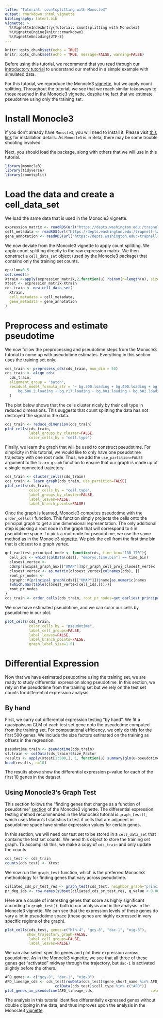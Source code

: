 ```yaml
---
title: "Tutorial: countsplitting with Monocle3" 
output: rmarkdown::html_vignette
bibliography: latent.bib
vignette: >
  %\VignetteIndexEntry{Tutorial: countsplitting with Monocle3}
  %\VignetteEngine{knitr::rmarkdown}
  %\VignetteEncoding{UTF-8}
---
```


```r
knitr::opts_chunk$set(echo = TRUE)
knitr::opts_chunk$set(echo = TRUE, message=FALSE, warning=FALSE)
```

Before using this tutorial, we recommend that you read through our [introductory tutorial](https://anna-neufeld.github.io/countsplit/articles/countsplit_tutorial.html) to understand our method in a simple example with simulated data. 

For this tutorial, we reproduce the Monocle3 [vignette](https://cole-trapnell-lab.github.io/monocle3/docs/trajectories/), but we apply count splitting. Throughout the tutorial, we see that we reach similar takeaways to those reached in the Monocle3 vignette, despite the fact that we estimate pseudotime using only the training set. 

# Install Monocle3

If you don't already have `Monocle3`, you will need to install it. Please visit [this link](https://cole-trapnell-lab.github.io/monocle3/docs/installation/) for installation details. As `Monocle3` is in Beta, there may be some trouble shooting involved. 

Next, you should load the package, along with others that we will use in this tutorial.

```r
library(monocle3)
library(tidyverse)
library(countsplit)
```

# Load the data and create a cell_data_set

We load the same data that is used in the Monocle3 vignette. 

```r
expression_matrix <- readRDS(url("https://depts.washington.edu:/trapnell-lab/software/monocle3/celegans/data/packer_embryo_expression.rds"))
cell_metadata <- readRDS(url("https://depts.washington.edu:/trapnell-lab/software/monocle3/celegans/data/packer_embryo_colData.rds"))
gene_annotation <- readRDS(url("https://depts.washington.edu:/trapnell-lab/software/monocle3/celegans/data/packer_embryo_rowData.rds"))
```

We now deviate from the Monocle3 vignette to apply count splitting. We apply count splitting directly to the raw expression matrix. We then construct a `cell_data_set` object (used by the Monocle3 package) that contains only the training set counts. 

```r
epsilon=0.5
set.seed(1)
Xtrain <-apply(expression_matrix,2,function(u) rbinom(n=length(u), size=u, p=epsilon))
Xtest <- expression_matrix-Xtrain
cds_train <- new_cell_data_set(
  Xtrain,
  cell_metadata = cell_metadata,
  gene_metadata = gene_annotation
)
```


# Preprocess and estimate pseudotime

We now follow the preprocessing and pseudotime steps from the Monocle3 tutorial to come up with pseudotime estimates. Everything in this section uses the training set only. 

```r
cds_train <- preprocess_cds(cds_train, num_dim = 50)
cds_train <- align_cds(
  cds_train, 
  alignment_group = "batch", 
  residual_model_formula_str = "~ bg.300.loading + bg.400.loading + bg.500.1.loading +    
      bg.500.2.loading + bg.r17.loading + bg.b01.loading + bg.b02.loading"
  )
```

The plot below shows that the cells cluster nicely by their cell type in reduced dimensions. This suggests that count splitting the data has not destroyed the signal in the data.

```r
cds_train <- reduce_dimension(cds_train)
plot_cells(cds_train, 
           label_groups_by_cluster=FALSE,  
           color_cells_by = "cell.type")
```

Finally, we learn the graph that will be used to construct pseudotime. For simplicity in this tutorial, we would like to only have one pseudotime trajectory with one root node. Thus, we add the `use_partition=FALSE` argument to the `learn_graph` function to ensure that our graph is made up of a single connected trajectory.

```r
cds_train <- cluster_cells(cds_train)
cds_train <- learn_graph(cds_train, use_partition=FALSE)
plot_cells(cds_train,
           color_cells_by = "cell.type",
           label_groups_by_cluster=FALSE,
           label_leaves=FALSE,
           label_branch_points=FALSE)
```

Once the graph is learned, Monocle3 computes pseudotime with the `order_cells()` function. This function simply projects the cells onto the principal graph to get a one dimensional representation. The only additional step is picking a root node in the graph that will correspond to `0` in pseudotime space. To pick a root node for pseudotime, we use the same method as in the Monocle3 [vignette](https://cole-trapnell-lab.github.io/monocle3/docs/trajectories/). We pick the cell from the first time bin that is closest to a graph vertex.

```r
get_earliest_principal_node <- function(cds, time_bin="130-170"){
  cell_ids <- which(colData(cds)[, "embryo.time.bin"] == time_bin)
  closest_vertex <-
  cds@principal_graph_aux[["UMAP"]]$pr_graph_cell_proj_closest_vertex
  closest_vertex <- as.matrix(closest_vertex[colnames(cds), ])
  root_pr_nodes <-
  igraph::V(principal_graph(cds)[["UMAP"]])$name[as.numeric(names
  (which.max(table(closest_vertex[cell_ids,]))))]
  root_pr_nodes
}
cds_train <- order_cells(cds_train, root_pr_nodes=get_earliest_principal_node(cds_train))
```

We now have estimated pseudotime, and we can color our cells by pseudotime in our plot.

```r
plot_cells(cds_train,
           color_cells_by = "pseudotime",
           label_cell_groups=FALSE,
           label_leaves=FALSE,
           label_branch_points=FALSE,
           graph_label_size=1.5)
```

# Differential Expression

Now that we have estimated pseudotime using the training set, we are ready to study differential expression along pseudotime. In this section, we rely on the pseudotime from the training set but we rely on the test set counts for differential expression analysis.

## By hand

First, we carry out differential expression testing "by hand". We fit a quasipoisson GLM of each test set gene onto the pseudotime computed from the training set. For computational efficiency, we only do this for the first 500 genes. We include the size factors estimated on the training as offsets in the regression.

```r
pseudotime.train <- pseudotime(cds_train)
sf.train <- colData(cds_train)$Size_Factor
results <- apply(Xtest[1:500,], 1, function(u) summary(glm(u~pseudotime.train, offset = log(sf.train), family="quasipoisson"))$coefficients[2,2])
head(results, n=10)
```

The results above show the differential expression p-value for each of the first 10 genes in the dataset.  

## Using Monocle3's Graph Test

This section follows the "finding genes that change as a function of pseudotime" [section](https://cole-trapnell-lab.github.io/monocle3/docs/differential/#pseudo-dep) of the Monocle3 vignette. The differential expression testing method recommended in the Monocle3 tutorial is `graph_test()`, which uses Moran's I statistics to test if cells that are adjacent in pseudotime space have similar expression values for certain genes. 

In this section, we will need our test set to be stored in a `cell_data_set` that contains the test set counts. We need this object to store the training set graph. To accomplish this, we make a copy of `cds_train` and only update the counts.  

```r
cds_test <- cds_train 
counts(cds_test) <- Xtest 
```

We now run the `graph_test` function, which is the preferred Monocle3 methodology for finding genes that vary across pseudotime.

```r
ciliated_cds_pr_test_res <- graph_test(cds_test, neighbor_graph="principal_graph", cores=4) 
pr_deg_ids <- row.names(subset(ciliated_cds_pr_test_res, q_value < 0.0005)) 
```

Here are a couple of interesting genes that score as highly significant according to `graph_test()`, both in our analysis and in the analysis in the Monocle3 vignette. We can see that the expression levels of these genes do vary a lot in pseudotime space (these genes are highly expressed in very specific regions of the graph). 

```r
plot_cells(cds_test, genes=c("hlh-4", "gcy-8", "dac-1", "oig-8"), 
          show_trajectory_graph=FALSE, 
           label_cell_groups=FALSE, 
           label_leaves=FALSE) 
``` 

We can also select specific genes and plot their expression across pseudotime. As in the Monocle3 vignette, we see that all three of these genes get "activated" midway through the trajectory, but `dac-1` is activated slightly before the others. 

```r
AFD_genes <- c("gcy-8", "dac-1", "oig-8")
AFD_lineage_cds <- cds_test[rowData(cds_test)$gene_short_name %in% AFD_genes, 
                       colData(cds_test)$cell.type %in% c("AFD")]
plot_genes_in_pseudotime(AFD_lineage_cds,                          color_cells_by="embryo.time.bin",min_expr=0.5) 
```


The analysis in this tutorial identifies differentially expressed genes without double dipping in the data, and thus improves upon the analysis in the  Monocle3 [vignette](https://cole-trapnell-lab.github.io/monocle3/docs/trajectories/). 
